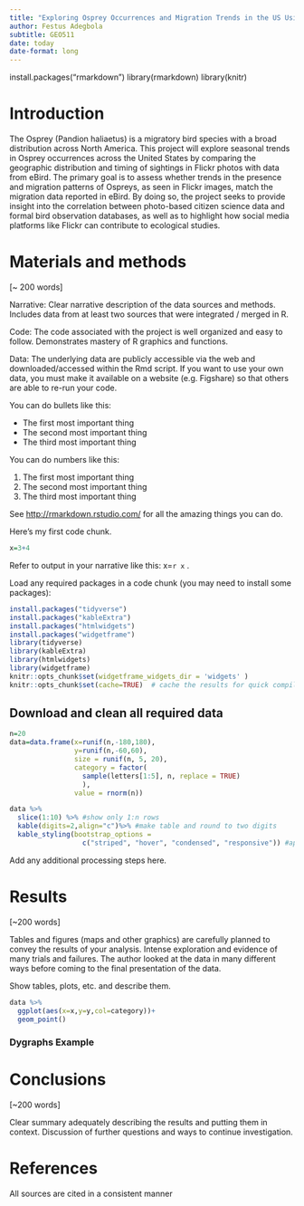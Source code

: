 ```yaml
---
title: "Exploring Osprey Occurrences and Migration Trends in the US Using Flickr Photos and eBird Data"
author: Festus Adegbola
subtitle: GEO511
date: today
date-format: long
---
```

install.packages("rmarkdown")
library(rmarkdown)
library(knitr)

# Introduction

The Osprey (Pandion haliaetus) is a migratory bird species with a broad distribution across North America. This project will explore seasonal trends in Osprey occurrences across the United States by comparing the geographic distribution and timing of sightings in Flickr photos with data from eBird. The primary goal is to assess whether trends in the presence and migration patterns of Ospreys, as seen in Flickr images, match the migration data reported in eBird. By doing so, the project seeks to provide insight into the correlation between photo-based citizen science data and formal bird observation databases, as well as to highlight how social media platforms like Flickr can contribute to ecological studies.

# Materials and methods

\[\~ 200 words\]

Narrative: Clear narrative description of the data sources and methods. Includes data from at least two sources that were integrated / merged in R.

Code: The code associated with the project is well organized and easy to follow. Demonstrates mastery of R graphics and functions.

Data: The underlying data are publicly accessible via the web and downloaded/accessed within the Rmd script. If you want to use your own data, you must make it available on a website (e.g. Figshare) so that others are able to re-run your code.

You can do bullets like this:

-   The first most important thing
-   The second most important thing
-   The third most important thing

You can do numbers like this:

1.  The first most important thing
2.  The second most important thing
3.  The third most important thing

See <http://rmarkdown.rstudio.com/> for all the amazing things you can do.

Here's my first code chunk.

```r
x=3+4
```

Refer to output in your narrative like this: x=`r x` .

Load any required packages in a code chunk (you may need to install some packages):

```r
install.packages("tidyverse")
install.packages("kableExtra")
install.packages("htmlwidgets")
install.packages("widgetframe")
library(tidyverse)
library(kableExtra)
library(htmlwidgets)
library(widgetframe)
knitr::opts_chunk$set(widgetframe_widgets_dir = 'widgets' ) 
knitr::opts_chunk$set(cache=TRUE)  # cache the results for quick compiling
```

## Download and clean all required data

```r
n=20
data=data.frame(x=runif(n,-180,180),
                y=runif(n,-60,60),
                size = runif(n, 5, 20),
                category = factor(
                  sample(letters[1:5], n, replace = TRUE)
                  ),
                value = rnorm(n))
```

```r
data %>% 
  slice(1:10) %>% #show only 1:n rows
  kable(digits=2,align="c")%>% #make table and round to two digits
  kable_styling(bootstrap_options = 
                  c("striped", "hover", "condensed", "responsive")) #apply other formatting
```

Add any additional processing steps here.

# Results

\[\~200 words\]

Tables and figures (maps and other graphics) are carefully planned to convey the results of your analysis. Intense exploration and evidence of many trials and failures. The author looked at the data in many different ways before coming to the final presentation of the data.

Show tables, plots, etc. and describe them.


```r
data %>% 
  ggplot(aes(x=x,y=y,col=category))+
  geom_point()
```

### Dygraphs Example



# Conclusions

\[\~200 words\]

Clear summary adequately describing the results and putting them in context. Discussion of further questions and ways to continue investigation.

# References

All sources are cited in a consistent manner
